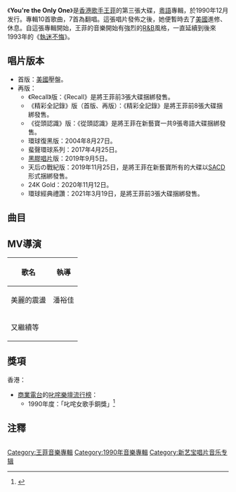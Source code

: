 {{Album infobox | <!-- See Wikipedia:WikiProject_Albums -->
|  Name        = You're the Only One
|  Type        = [[專輯|專輯]]
|  Artist      = [[王菲|王菲]]
|  Cover       = 王靖雯 You're the Only One.jpg
|  Released    = 1990年12月
|  Recorded    = 
|  Genre       = [[粵語流行音樂|粵語流行音樂]]
|  Length      = 
|  Label       = [[新藝寶|新藝寶]]
|  Number      =
|  Producer    = [[梁榮駿|Alvin Leong]]
|  Last album  = [[Everything_(專輯)|Everything]]<br />(1990年)
|  This album  = You're the Only One <br />(1990年)
|  Next album  = [[Shirley_Once_More|Shirley Once More]]<br />(1991年)
}}

《'''You're the Only One'''》是[[香港|香港]][[歌手|歌手]][[王菲|王菲]]的第三張大碟，[[粵語|粵語]]專輯，於1990年12月发行。專輯10首歌曲，7首為翻唱。這張唱片發佈之後，她便暫時去了[[美國|美國]]進修、休息。自這張專輯開始，王菲的音樂開始有強烈的[[R&B|R&B]]風格，一直延續到後來1993年的《[[執迷不悔|執迷不悔]]》。

== 唱片版本 ==
* 首版：[[美國|美國]]壓盤。
* 再版：
** 《Recall》版：《Recall》是將王菲前3張大碟捆綁發售。
** 《精彩全記錄》版（首版、再版）：《精彩全記錄》是將王菲前8張大碟捆綁發售。
** 《從頭認識》版：《從頭認識》是將王菲在新藝寶一共9張粵語大碟捆綁發售。
** 環球復黑版：2004年8月27日。
** 蜚聲環球系列：2017年4月25日。
** [[黑膠唱片|黑膠唱片]]版：2019年9月5日。
** 天后の戰紀版：2019年11月25日，是將王菲在新藝寶所有的大碟以[[SACD|SACD]]形式捆綁發售。
** 24K Gold：2020年11月12日。
** 環球經典禮讚：2021年3月19日，是將王菲前3張大碟捆綁發售。

== 曲目 ==
{{Tracklist
| all_producer = [[梁榮駿|Alvin Leong]]

| title1 = 美麗的震盪
| music1 = Lewis A. Martinee
| lyrics1 = [[林振強|林振強]]
| arranger1 = Stephen Hogg
| longnote1 = 改編自Exposé主唱的〈When I Looked at Him〉

| title2 = 又繼續等
| music2 = Deke Richards
| lyrics2 = 林振強
| arranger2 = 王利名
| longnote2 = 改編自[[戴安娜·羅斯|Diana Ross]]主唱的〈I'm Still Waiting〉，但編曲更接近於[[Carroll_Thompson|Carroll Thompson]]的翻唱版本

| title3 = 然後某天
| music3 = Chris White
| lyrics3 = [[林夕|林夕]]
| arranger3 = Richard Yuen
| longnote3 = 改編自EPO主唱的〈Never Alone〉

| title4 = 悶人咖啡
| music4 = [[唐奕聰|唐奕聰]]
| lyrics4 = [[周禮茂|周禮茂]]
| arranger4 = 唐奕聰
| longnote4 = 

| title5 = 無原因
| music5 = 區新明
| lyrics5 = 林振強
| arranger5 = 林鑛培
| longnote5 = 

| title6 = 多得他
| music6 = [[娃娃臉_(藝人)|Babyface]]、L.A. Reid、Daryl Simmons
| lyrics6 = 林夕
| arranger6 = 唐奕聰
| longnote6 = 改編自Karyn White主唱的〈Superwoman〉，同曲是張立基主唱的《妳的知已》

| title7 = 只有你
| music7 = EPO
| lyrics7 = 林夕
| arranger7 = 林鑛培
| longnote7 = 改編自EPO主唱的〈You're the Only One〉；再版歌曲時長為4:21

| title8 = 靜夜的單簧管
| music8 = [[倫永亮|倫永亮]]
| lyrics8 = 周禮茂
| arranger8 = 倫永亮
| longnote8 = 

| title9 = 明年今夜
| music9 = EPO
| lyrics9 = 林夕
| arranger9 = [[鮑比達|鮑比達]]
| longnote9 = 改編自EPO主唱的〈小さなKiss〉

| title10 = 不裝飾
| music10 = EPO
| lyrics10 = [[陳少琪|陳少琪]]
| arranger10 = Richard Yuen
| longnote10 = 改編自EPO主唱的〈いろんな国で暮らしたい〉
}}

==MV導演==
{| class="wikitable"
! 歌名 
!執導
|-
|美麗的震盪
|潘裕佳
|-
|又繼續等
|
|}

== 獎項 ==
香港：
* [[商業電台|商業電台]]的[[叱咤樂壇流行榜|叱咤樂壇流行榜]]：
** 1990年度：「叱咤女歌手銅獎」<ref>{{Cite web |url=http://www1.881903.com/framework/pccs.gateway?url=jsp%2Flsc%2Findex.jsp&menuID=36&pageURL=%2Ffwcontent%2Flsc%2Fhtml%2Flsc_20021206award1990.htm |title=商業電台官方網站 |accessdate=2017-08-01 |archive-date=2012-03-05 |archive-url=https://web.archive.org/web/20120305172039/http://www1.881903.com/framework/pccs.gateway?url=jsp%2Flsc%2Findex.jsp&menuID=36&pageURL=%2Ffwcontent%2Flsc%2Fhtml%2Flsc_20021206award1990.htm |dead-url=yes }}</ref>

== 注釋 ==
<div class="references-small" style="-moz-column-count:2; column-count:2;">
<references />
</div>


{{王菲}}

[[Category:王菲音樂專輯|Category:王菲音樂專輯]]
[[Category:1990年音樂專輯|Category:1990年音樂專輯]]
[[Category:新艺宝唱片音乐专辑|Category:新艺宝唱片音乐专辑]]